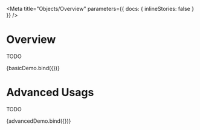 
<!--
Inline stories disabled so media queries will behave as expected within
embedded examples.
-->

<Meta
  title="Objects/Overview"
  parameters={{ docs: { inlineStories: false } }}
/>

# Overview

TODO

<Canvas>
  <Story name="Basic" height="300px">
    {basicDemo.bind({})}
  </Story>
</Canvas>

# Advanced Usags

TODO

<Canvas>
  <Story name="Advanced Usage" height="300px">
    {advancedDemo.bind({})}
  </Story>
</Canvas>
